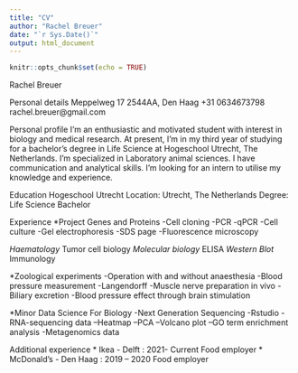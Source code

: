 ```yaml
---
title: "CV"
author: "Rachel Breuer"
date: "`r Sys.Date()`"
output: html_document
---
```


```r
knitr::opts_chunk$set(echo = TRUE)
```
Rachel Breuer	
		
Personal details
Meppelweg 17
2544AA, Den Haag
+31 0634673798
rachel.breuer@gmail.com
	
Personal profile
I’m an enthusiastic and motivated student with interest in biology and medical research. At present, I'm in my third year of studying for a bachelor's degree in Life Science at Hogeschool Utrecht, The Netherlands. I'm specialized in Laboratory animal sciences. I have communication and analytical skills. I'm looking for an intern to utilise my knowledge and experience.

Education
Hogeschool Utrecht
Location: Utrecht, The Netherlands
Degree: Life Science Bachelor	

Experience 
*Project Genes and Proteins
-Cell cloning
-PCR
-qPCR
-Cell culture
-Gel electrophoresis
-SDS page
-Fluorescence microscopy

*Haematology
*Tumor cell biology
*Molecular biology
*ELISA
*Western Blot
*Immunology

*Zoological experiments
-Operation with and without anaesthesia
-Blood pressure measurement 
-Langendorff 
-Muscle nerve preparation in vivo
-Biliary excretion
-Blood pressure effect through brain stimulation
	
*Minor Data Science For Biology
-Next Generation Sequencing
-Rstudio
-RNA-sequencing data 
--Heatmap
--PCA
--Volcano plot
--GO term enrichment analysis 
-Metagenomics data

Additional experience
* Ikea - Delft : 2021- Current 
Food employer 
* McDonald’s - Den Haag : 2019 – 2020
Food employer


